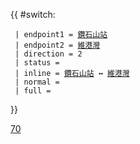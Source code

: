 {{ #switch: {{{format|}}}
  | endpoint1 = [[鑽石山站公共運輸交匯處|鑽石山站]]
  | endpoint2 = [[大角咀（維港灣）公共運輸交匯處|維港灣]]
  | direction = 2
  | status = 
  | inline = [[鑽石山站公共運輸交匯處|鑽石山站]] ↔ [[大角咀（維港灣）公共運輸交匯處|維港灣]]
  | normal =
  | full =
}}<noinclude>[[Category:九龍專線小巴路線模板|70]]</noinclude>